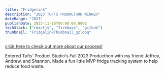 ```yaml
---
title: "Fridgelink"
description: "2023 TUFTS PRODUCTHON WINNER"
dateRange: "2023"
publishDate: 2023-11-15T00:00:00.000Z
techStack: ["reactjs", "firebase", "github"]
thumbnail: "FridgelinkThumbnail_gzldoq"
---
```



<CldImage
  src="FridgelinkThumbnail_gzldoq"
  width={800}
  height={500}
  class="m-auto rounded-4xl"
/>

[click here to check out more about our process!](https://devpost.com/software/myvoterinfo)

<SectionTitle title="OVERVIEW" />

Entered Tufts' Product Studio's Fall 2023 Producthon with my friend Jeffrey,
Andrew, and Shannon. Made a fun little MVP fridge tracking system to help reduce
food waste.
